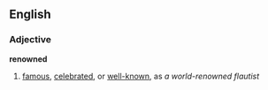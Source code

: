 == English ==
=== Adjective ===
'''renowned'''

#[[famous]], [[celebrate]]d, or [[well-known]], as ''a world-renowned flautist''